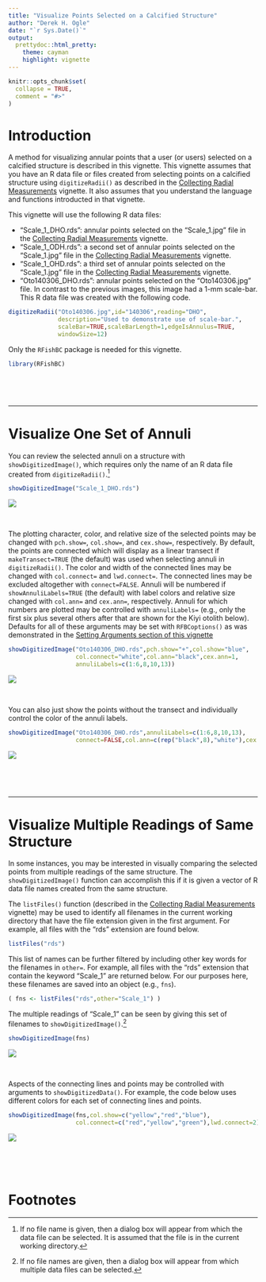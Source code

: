 ```yaml
---
title: "Visualize Points Selected on a Calcified Structure"
author: "Derek H. Ogle"
date: "`r Sys.Date()`"
output: 
  prettydoc::html_pretty:
    theme: cayman
    highlight: vignette
---
```


```r
knitr::opts_chunk$set(
  collapse = TRUE,
  comment = "#>"
)
```


# Introduction
A method for visualizing annular points that a user (or users) selected on a calcified structure is described in this vignette. This vignette assumes that you have an R data file or files created from selecting points on a calcified structure using `digitizeRadii()` as described in the [Collecting Radial Measurements](collectRadiiData.html) vignette. It also assumes that you understand the language and functions introducted in that vignette.

This vignette will use the following R data files:

* "Scale_1_DHO.rds": annular points selected on the "Scale_1.jpg" file in the [Collecting Radial Measurements](collectRadiiData.html) vignette.
* "Scale_1_ODH.rds": a second set of annular points selected on the "Scale_1.jpg" file in the [Collecting Radial Measurements](collectRadiiData.html) vignette.
* "Scale_1_OHD.rds": a third set of annular points selected on the "Scale_1.jpg" file in the [Collecting Radial Measurements](collectRadiiData.html) vignette.
* "Oto140306_DHO.rds": annular points selected on the "Oto140306.jpg" file. In contrast to the previous images, this image had a 1-mm scale-bar. This R data file was created with the following code.

```r
digitizeRadii("Oto140306.jpg",id="140306",reading="DHO",
              description="Used to demonstrate use of scale-bar.",
              scaleBar=TRUE,scaleBarLength=1,edgeIsAnnulus=TRUE,
              windowSize=12)
```

Only the `RFishBC` package is needed for this vignette.
```r
library(RFishBC)
```

\  

\  

----

# Visualize One Set of Annuli
You can review the selected annuli on a structure with `showDigitizedImage()`, which requires only the name of an R data file created from `digitizeRadii()`.[^sdifilename]

```r
showDigitizedImage("Scale_1_DHO.rds")
```

![](figures/Scale_1_A.jpg)

\  

The plotting character, color, and relative size of the selected points may be changed with `pch.show=`, `col.show=`, and `cex.show=`, respectively. By default, the points are connected which will display as a linear transect if `makeTransect=TRUE` (the default) was used when selecting annuli in `digitizeRadii()`. The color and width of the connected lines may be changed with `col.connect=` and `lwd.connect=`. The connected lines may be excluded altogether with `connect=FALSE`. Annuli will be numbered if `showAnnuliLabels=TRUE` (the default) with label colors and relative size changed with `col.ann=` and `cex.ann=`, respectively. Annuli for which numbers are plotted may be controlled with `annuliLabels=` (e.g., only the first six plus several others after that are shown for the Kiyi otolith below). Defaults for all of these arguments may be set with `RFBCoptions()` as was demonstrated in the [Setting Arguments section of this vignette](collectRadiiData.html#setoptions1)


```r
showDigitizedImage("Oto140306_DHO.rds",pch.show="+",col.show="blue",
                   col.connect="white",col.ann="black",cex.ann=1,
                   annuliLabels=c(1:6,8,10,13))
```

![](figures/Oto140306_E.jpg)

\  

You can also just show the points without the transect and individually control the color of the annuli labels.

```r
showDigitizedImage("Oto140306_DHO.rds",annuliLabels=c(1:6,8,10,13),
                   connect=FALSE,col.ann=c(rep("black",8),"white"),cex.ann=1)
```

![](figures/Oto140306_F.jpg)

\  

\  

----

# Visualize Multiple Readings of Same Structure
In some instances, you may be interested in visually comparing the selected points from multiple readings of the same structure. The `showDigitizedImage()` function can accomplish this if it is given a vector of R data file names created from the same structure.

The `listFiles()` function (described in the [Collecting Radial Measurements](collectRadiiData.html) vignette) may be used to identify all filenames in the current working directory that have the file extension given in the first argument. For example, all files with the "rds" extension are found below.
```r
listFiles("rds")
```

This list of names can be further filtered by including other key words for the filenames in `other=`. For example, all files with the "rds" extension that contain the keyword "Scale_1" are returned below. For our purposes here, these filenames are saved into an object (e.g., `fns`).
```r
( fns <- listFiles("rds",other="Scale_1") )
```

The multiple readings of "Scale_1" can be seen by giving this set of filenames to `showDigitizedImage()`.[^sdifilename2]

```r
showDigitizedImage(fns)
```

![](figures/Scale_1_B.jpg)

\  

Aspects of the connecting lines and points may be controlled with arguments to `showDigitizedData()`. For example, the code below uses different colors for each set of connecting lines and points.
```r
showDigitizedImage(fns,col.show=c("yellow","red","blue"),
                   col.connect=c("red","yellow","green"),lwd.connect=2)
```

![](figures/Scale_1_C.jpg)

\  

\  

# Footnotes

[^sdifilename]: If no file name is given, then a dialog box will appear from which the data file can be selected. It is assumed that the file is in the current working directory.

[^sdifilename2]: If no file names are given, then a dialog box will appear from which multiple data files can be selected.

